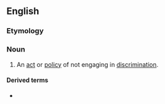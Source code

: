 ==English==

===Etymology===
{{PIE root|en|krey}}
{{prefix|en|non|discrimination}}

===Noun===
{{en-noun|-|s}}

# An [[act]] or [[policy]] of not engaging in [[discrimination]].

====Derived terms====
* {{l|en|non-discrimination}}